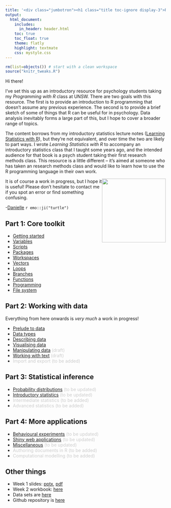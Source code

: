 ```yaml
---
title: '<div class="jumbotron"><h1 class="title toc-ignore display-3">R for Psychological Science</h1><p class="lead">An introductory resource</p></div>'
output:
  html_document:
    includes:
      in_header: header.html
    toc: true
    toc_float: true
    theme: flatly
    highlight: textmate
    css: mystyle.css
---
```


```r
rm(list=objects()) # start with a clean workspace
source("knitr_tweaks.R")
```

Hi there!

I've set this up as an introductory resource for psychology students taking my *Programming with R* class at UNSW. There are two goals with this resource. The first is to provide an introduction to R programming that doesn't assume any previous experience. The second is to provide a brief sketch of some of things that R can be useful for in psychology. Data analysis inevitably forms a large part of this, but I hope to cover a broader range of topics.

The content borrows from my introductory statistics lecture notes ([Learning Statistics with R](https://compcogscisydney.org/learning-statistics-with-r/)), but they're not equivalent, and over time the two are likely to part ways. I wrote *Learning Statistics with R* to accompany an introductory statistics class that I taught some years ago, and the intended audience for that book is a psych student taking their first research methods class. This resource is a little different -- it's aimed at someone who has taken an research methods class and would like to learn how to use the R programming language in their own work.

<img src="./img/splash_turtle.png" width=200px style="float:right">

It is of course a work in progress, but I hope it is useful! Please don't hesitate to contact me if you spot an error or find something confusing.

-[Danielle](d.navarro@unsw.edu.au) `r emo::ji("turtle")`

## Part 1: Core toolkit

- [Getting started](./getting-started.html)
- [Variables](./variables.html)
- [Scripts](./scripts.html)
- [Packages](./packages.html)
- [Workspaces](./workspaces.html)
- [Vectors](./vectors.html)
- [Loops](./loops.html) 
- [Branches](./branches.html)
- [Functions](./functions.html)
- [Programming](./programming.html)
- [File system](./file-system.html)


## Part 2: Working with data

Everything from here onwards is *very much* a work in progress!

- [Prelude to data](./prelude-to-data.html)
- [Data types](./data-types.html)
- [Describing data](./describing-data.html)
- [Visualising data](./visualising-data.html)
- [Manipulating data](./manipulating-data.html) <span style="color:#cccccc">(draft)</span>
- [Working with text](./working-with-text.html) <span style="color:#cccccc">(draft)</span>
- <span style="color:#cccccc">Import and export (to be added)</span>  <!-- data formats -->

## Part 3: Statistical inference

- [Probability distributions](./xx-distributions.html) <span style="color:#cccccc">(to be updated)</span>
- [Introductory statistics](./xx-introductory-statistics.html) <span style="color:#cccccc">(to be updated)</span><!-- add Bayes factor -->
- <span style="color:#cccccc">Intermediate statistics (to be added)</span> 
- <span style="color:#cccccc">Advanced statistics (to be added)</span> 

## Part 4: More applications

- [Behavioural experiments](./experiments.html) <span style="color:#cccccc">(to be updated)</span>
- [Shiny web applications](./shiny.html) <span style="color:#cccccc">(to be updated)</span>
- [Miscellaneous](./xx-miscellaneous.html) <span style="color:#cccccc">(to be updated)</span>
- <span style="color:#cccccc">Authoring documents in R (to be added)</span> <!-- markdown, blogdown, papaja -->
- <span style="color:#cccccc">Computational modelling (to be added)</span> <!-- Rescorla-Wagner, GCM -->

<!--
## Topics I want to add

- Cognitive modelling
- Basic text processing & regular expressions
- Fancier statistics
- Bayesian data analysis (rstanarm, shinystan, bayesfactor)
- RMarkdown, knitr & pandoc (& jupyter notebooks)
- Prettiness with [htmlwidgets](http://www.htmlwidgets.org/index.html)
- Archiving code with github, osf (& codeocean)
- Source code for this site: https://github.com/djnavarro/psyr

- Exercises: programming with turtles ([part1](./docs/turtle1.html), [part2](./docs/turtle2.html))
- Week 1 slides are posted [here](./docs/overview.pdf)
- Week 2 notebook is posted [here](./docs/lesson2.nb.html) with output version [here](./docs/lesson2.html) 

-->

## Other things

- Week 1 slides: [pptx](./docs/overview.pptx), [pdf](./docs/overview.pdf)
- Week 2 workbook: [here](./lesson2.html)
- Data sets are [here](./docs/data.zip)
- Github repository is [here](https://github.com/djnavarro/psyr)

